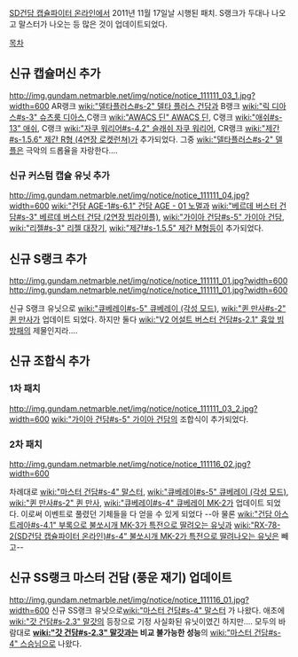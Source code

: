 [[SD건담 캡슐파이터 온라인]]에서 2011년 11월 17일날 시행된 패치.
S랭크가 두대나 나오고 말스터가 나오는 등 많은 것이 업데이트되었다.

[[목차]]

==  신규 캡슐머신 추가 ==
http://img.gundam.netmarble.net/img/notice/notice_111111_03_1.jpg?width=600
AR랭크 [[wiki:"델타플러스#s-2" 델타 플러스 건담]]과 B랭크 [[wiki:"릭 디아스#s-3" 슈츠룸 디아스]],C랭크 [[wiki:"AWACS 딘" AWACS 딘]], C랭크 [[wiki:"애쉬#s-13" 애쉬]], C랭크 [[wiki:"자쿠 워리어#s-4.2" 슬래쉬 자쿠 워리어]], CR랭크 [[wiki:"제간#s-1.5.6" 제간 R형 (4연장 로켓런쳐)]]가 추가되었다.
그중 [[wiki:"델타플러스#s-2" 델플]]은 극악의 드롭율을 자랑한다....

=== 신규 커스텀 캡슐 유닛 추가 ===
http://img.gundam.netmarble.net/img/notice/notice_111111_04.jpg?width=600
[[wiki:"건담 AGE-1#s-6.1" 건담 AGE - 01 노멀]]과 [[wiki:"베르데 버스터 건담#s-3" 베르데 버스터 건담 (2연장 빔라이플)]], [[wiki:"가이아 건담#s-5" 가이아 건담]], [[wiki:"리젤#s-3" 리젤 대장기]], [[wiki:"제간#s-1.5.5" 제간 M형]]등이 추가되었다.

== 신규 S랭크 추가 ==

http://img.gundam.netmarble.net/img/notice/notice_111111_01.jpg?width=600
http://img.gundam.netmarble.net/img/notice/notice_111111_01.jpg?width=600

신규 S랭크 유닛으로 [[wiki:"큐베레이#s-5" 큐베레이 (각성 모드)]], [[wiki:"퀸 만사#s-2" 퀸 만사]]가 업데이트 되었다.
하지만 둘다 [[wiki:"V2 어설트 버스터 건담#s-2.1" 흉앜 빔방패]]의 제물인지라....


== 신규 조합식 추가 ==
=== 1차 패치 ===
http://img.gundam.netmarble.net/img/notice/notice_111111_03_2.jpg?width=600
[[wiki:"가이아 건담#s-5" 가이아 건담]]의 조합식이 추가되었다.

=== 2차 패치 ===
http://img.gundam.netmarble.net/img/notice/notice_111116_02.jpg?width=600

차례대로 [[wiki:"마스터 건담#s-4" 말스터]], [[wiki:"큐베레이#s-5" 큐베레이 (각성 모드)]], [[wiki:"퀸 만사#s-2" 퀸 만사]], [[wiki:"큐베레이#s-4" 큐베레이 MK-2]]가 업데이트 되었다.
이로써 이벤트로 풀렸던 기체들을 다 얻을 수 있게 되었다
--아 물론 [[wiki:"건담 아스트레아#s-4.1" 부록으로 불쏘시개 MK-3가 특전으로 딸려오는 유닛]]과 [[wiki:"RX-78-2(SD건담 캡슐파이터 온라인)#s-4" 불쏘시개 MK-2가 특전으로 딸려나오는 유닛]]은 빼고--

== 신규 SS랭크 마스터 건담 (풍운 재기) 업데이트 ==
http://img.gundam.netmarble.net/img/notice/notice_111116_01.jpg?width=600
신규 SS랭크 유닛으로[[wiki:"마스터 건담#s-4" 말스터]] 가 나왔다.
애초에 [[wiki:"갓 건담#s-2.3" 말갓]]의 등장으로 기정 사실화된 유닛이였긴 하지만.... 모두의 바람대로 '''[[wiki:"갓 건담#s-2.3" 말갓]]과는 비교 불가능한 성능'''의 [[wiki:"마스터 건담#s-4" 스승님]]으로 나왔다.

